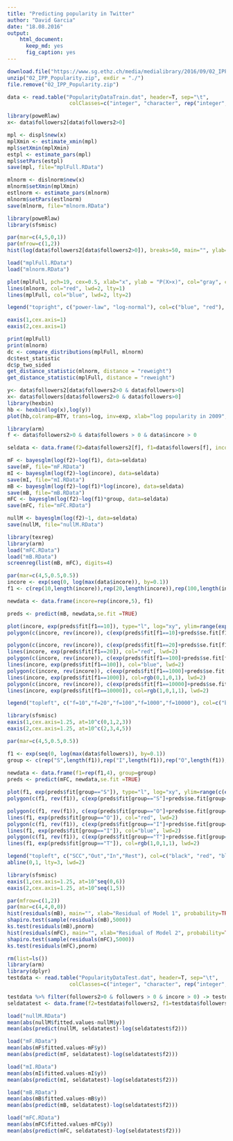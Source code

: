 ```yaml
---
title: "Predicting popularity in Twitter"
author: "David Garcia"
date: "18.08.2016"
output: 
    html_document:
      keep_md: yes 
      fig_caption: yes
---
```

  
```r
download.file("https://www.sg.ethz.ch/media/medialibrary/2016/09/02_IPP_Popularity.zip", destfile="02_IPP_Popularity.zip")
unzip("02_IPP_Popularity.zip", exdir = "./") 
file.remove("02_IPP_Popularity.zip")

data <- read.table("PopularityDataTrain.dat", header=T, sep="\t", 
                    colClasses=c("integer", "character", rep("integer", 2)))
```


```r
library(poweRlaw)
x<- data$followers2[data$followers2>0]

mpl <- displ$new(x)
mplXmin <- estimate_xmin(mpl)
mpl$setXmin(mplXmin)
estpl <- estimate_pars(mpl)
mpl$setPars(estpl)
save(mpl, file="mplFull.RData")

mlnorm <- dislnorm$new(x)
mlnorm$setXmin(mplXmin)
estlnorm <- estimate_pars(mlnorm)
mlnorm$setPars(estlnorm)
save(mlnorm, file="mlnorm.RData")
```


```r
library(poweRlaw)
library(sfsmisc)

par(mar=c(4,5,0,1))
par(mfrow=c(1,2))
hist(log(data$followers2[data$followers2>0]), breaks=50, main="", ylab="P(log(X)))", xlab="log(X)", xlim=c(1,15), cex.lab=1.5)

load("mplFull.RData")
load("mlnorm.RData") 

plot(mplFull, pch=19, cex=0.5, xlab="x", ylab = "P(X>x)", col="gray", cex.lab=1.5, xaxt="n", yaxt="n")
lines(mlnorm, col="red", lwd=2, lty=1)
lines(mplFull, col="blue", lwd=2, lty=2)

legend("topright", c("power-law", "log-normal"), col=c("blue", "red"), lwd=c(2,2), lty=c(2,1))

eaxis(1,cex.axis=1)
eaxis(2,cex.axis=1)
```

```r
print(mplFull)
print(mlnorm)
dc <- compare_distributions(mplFull, mlnorm)
dc$test_statistic
dc$p_two_sided
get_distance_statistic(mlnorm, distance = "reweight")
get_distance_statistic(mplFull, distance = "reweight")
```

```r
y<- data$followers2[data$followers2>0 & data$followers>0]
x<- data$followers[data$followers2>0 & data$followers>0]
library(hexbin)
hb <- hexbin(log(x),log(y))
plot(hb,colramp=BTY, trans=log, inv=exp, xlab="log popularity in 2009", ylab="log popularity in 2016")
```


```r
library(arm)
f <- data$followers2>0 & data$followers > 0 & data$incore > 0

seldata <- data.frame(f2=data$followers2[f], f1=data$followers[f], incore = data$incore[f], group= data$group[f])

mF <- bayesglm(log(f2)~log(f1), data=seldata)
save(mF, file="mF.RData")
mI <- bayesglm(log(f2)~log(incore), data=seldata)
save(mI, file="mI.RData")
mB <- bayesglm(log(f2)~log(f1)*log(incore), data=seldata)
save(mB, file="mB.RData")
mFC <- bayesglm(log(f2)~log(f1)*group, data=seldata)
save(mFC, file="mFC.RData")

nullM <- bayesglm(log(f2)~1, data=seldata)
save(nullM, file="nullM.RData")

```


```r
library(texreg)
library(arm)
load("mFC.RData")
load("mB.RData")
screenreg(list(mB, mFC), digits=4)
```


```r
par(mar=c(4,5,0.5,0.5))
incore <- exp(seq(0, log(max(data$incore)), by=0.1))
f1 <- c(rep(10,length(incore)),rep(20,length(incore)),rep(100,length(incore)),rep(1000,length(incore)),rep(10000,length(incore)))

newdata <- data.frame(incore=rep(incore,5), f1)

preds <- predict(mB, newdata,se.fit =TRUE)

plot(incore, exp(preds$fit[f1==10]), type="l", log="xy", ylim=range(exp(preds$fit)), xlab="Reputation in 2009", ylab="Popularity in 2016", lwd=2, xaxt="n", yaxt="n", cex.lab=1.5)
polygon(c(incore, rev(incore)), c(exp(preds$fit[f1==10]+preds$se.fit[f1==10]), rev(exp(preds$fit[f1==10]-preds$se.fit[f1==10]))), col=rgb(0,0,0,0.25), border="black")

polygon(c(incore, rev(incore)), c(exp(preds$fit[f1==20]+preds$se.fit[f1==20]), rev(exp(preds$fit[f1==20]-preds$se.fit[f1==20]))), col=rgb(1,0,0,0.25), border="red")
lines(incore, exp(preds$fit[f1==20]), col="red", lwd=2)
polygon(c(incore, rev(incore)), c(exp(preds$fit[f1==100]+preds$se.fit[f1==100]), rev(exp(preds$fit[f1==100]-preds$se.fit[f1==100]))), col=rgb(0,0,1,0.25), border="blue")
lines(incore, exp(preds$fit[f1==100]), col="blue", lwd=2)
polygon(c(incore, rev(incore)), c(exp(preds$fit[f1==1000]+preds$se.fit[f1==1000]), rev(exp(preds$fit[f1==1000]-preds$se.fit[f1==1000]))), col=rgb(0,1,0,0.25), border="green")
lines(incore, exp(preds$fit[f1==1000]), col=rgb(0,1,0,1), lwd=2)
polygon(c(incore, rev(incore)), c(exp(preds$fit[f1==10000]+preds$se.fit[f1==10000]), rev(exp(preds$fit[f1==10000]-preds$se.fit[f1==10000]))), col=rgb(1,0,1,0.25), border=rgb(1,0,1))
lines(incore, exp(preds$fit[f1==10000]), col=rgb(1,0,1,1), lwd=2)

legend("topleft", c("f=10","f=20","f=100","f=1000","f=10000"), col=c("black", "red", "blue", "green", rgb(1,0,1)), lwd=rep(2,5), box.lwd=-1)

library(sfsmisc)
eaxis(1,cex.axis=1.25, at=10^c(0,1,2,3))
eaxis(2,cex.axis=1.25, at=10^c(2,3,4,5))
```

```r
par(mar=c(4,5,0.5,0.5))

f1 <- exp(seq(0, log(max(data$followers)), by=0.1))
group <- c(rep("S",length(f1)),rep("I",length(f1)),rep("O",length(f1)),rep("T",length(f1)))
               
newdata <- data.frame(f1=rep(f1,4), group=group)
preds <- predict(mFC, newdata,se.fit =TRUE)

plot(f1, exp(preds$fit[group=="S"]), type="l", log="xy", ylim=range(c(exp(preds$fit+preds$se.fit),exp(preds$fit-preds$se.fit))), xlab="Popularity in 2009", ylab="Popularity in 2016", lwd=2, xaxt="n", yaxt="n", cex.lab=1.5)
polygon(c(f1, rev(f1)), c(exp(preds$fit[group=="S"]+preds$se.fit[group=="S"]), rev(exp(preds$fit[group=="S"]-preds$se.fit[group=="S"]))), col=rgb(0,0,0,0.25), border="black", lty=2)

polygon(c(f1, rev(f1)), c(exp(preds$fit[group=="O"]+preds$se.fit[group=="O"]), rev(exp(preds$fit[group=="O"]-preds$se.fit[group=="O"]))), col=rgb(1,0,0,0.25), border="red", lty=2)
lines(f1, exp(preds$fit[group=="O"]), col="red", lwd=2)
polygon(c(f1, rev(f1)), c(exp(preds$fit[group=="I"]+preds$se.fit[group=="I"]), rev(exp(preds$fit[group=="I"]-preds$se.fit[group=="I"]))), col=rgb(0,0,1,0.05), border="blue", lty=2)
lines(f1, exp(preds$fit[group=="I"]), col="blue", lwd=2)
polygon(c(f1, rev(f1)), c(exp(preds$fit[group=="T"]+preds$se.fit[group=="T"]), rev(exp(preds$fit[group=="T"]-preds$se.fit[group=="T"]))), col=rgb(1,0,1,0.05), border=rgb(1,0,1), lty=2)
lines(f1, exp(preds$fit[group=="T"]), col=rgb(1,0,1,1), lwd=2)

legend("topleft", c("SCC","Out","In","Rest"), col=c("black", "red", "blue", rgb(1,0,1)), lwd=rep(2,4), box.lwd=-1)
abline(0,1, lty=3, lwd=2)

library(sfsmisc)
eaxis(1,cex.axis=1.25, at=10^seq(0,6))
eaxis(2,cex.axis=1.25, at=10^seq(1,5))
```


```r
par(mfrow=c(1,2))
par(mar=c(4,4,0,0))
hist(residuals(mB), main="", xlab="Residual of Model 1", probability=TRUE)
shapiro.test(sample(residuals(mB),5000))
ks.test(residuals(mB),pnorm)
hist(residuals(mFC), main="", xlab="Residual of Model 2", probability=TRUE)
shapiro.test(sample(residuals(mFC),5000))
ks.test(residuals(mFC),pnorm)
```


```r
rm(list=ls())
library(arm)
library(dplyr)
testdata <- read.table("PopularityDataTest.dat", header=T, sep="\t", 
                    colClasses=c("integer", "character", rep("integer", 2)))

testdata %>% filter(followers2>0 & followers > 0 & incore > 0) -> testdata
seldatatest <- data.frame(f2=testdata$followers2, f1=testdata$followers, incore = testdata$incore, group=testdata$group)

load("nullM.RData")
mean(abs(nullM$fitted.values-nullM$y))
mean(abs(predict(nullM, seldatatest)-log(seldatatest$f2)))

load("mF.RData")
mean(abs(mF$fitted.values-mF$y))
mean(abs(predict(mF, seldatatest)-log(seldatatest$f2)))

load("mI.RData")
mean(abs(mI$fitted.values-mI$y))
mean(abs(predict(mI, seldatatest)-log(seldatatest$f2)))

load("mB.RData")
mean(abs(mB$fitted.values-mB$y))
mean(abs(predict(mB, seldatatest)-log(seldatatest$f2)))

load("mFC.RData")
mean(abs(mFC$fitted.values-mFC$y))
mean(abs(predict(mFC, seldatatest)-log(seldatatest$f2)))
```


